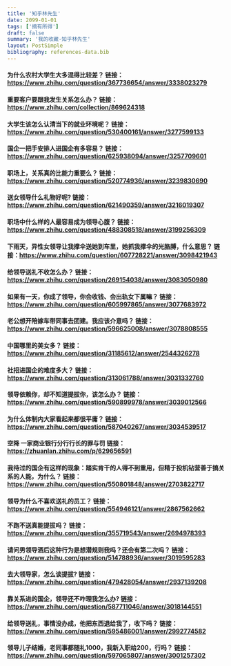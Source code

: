```yaml
---
title: '知乎林先生'
date: 2099-01-01
tags: ['摘有所得']
draft: false
summary: '我的收藏-知乎林先生'
layout: PostSimple
bibliography: references-data.bib
---
```


#### 为什么农村大学生大多混得比较差？ 链接：https://www.zhihu.com/question/367736654/answer/3338023279
#### 重要客户要跟我发生关系怎么办？ 链接：https://www.zhihu.com/collection/869624318
#### 大学生该怎么认清当下的就业环境呢？ 链接：https://www.zhihu.com/question/530400161/answer/3277599133
#### 国企一把手安排人进国企有多容易？ 链接：https://www.zhihu.com/question/625938094/answer/3257709601
#### 职场上，关系真的比能力重要么？ 链接：https://www.zhihu.com/question/520774936/answer/3239830690
#### 送女领导什么礼物好呢? 链接：https://www.zhihu.com/question/621490359/answer/3216019307
#### 职场中什么样的人最容易成为领导心腹？ 链接：https://www.zhihu.com/question/488308518/answer/3199256309
#### 下雨天，异性女领导让我撑伞送她到车里，她抓我撑伞的光胳膊，什么意思？ 链接：https://www.zhihu.com/question/607728221/answer/3098421943
#### 给领导送礼不收怎么办？ 链接：https://www.zhihu.com/question/269154038/answer/3083050980
#### 如果有一天，你成了领导，你会收钱、会出轨女下属嘛？ 链接：https://www.zhihu.com/question/605997865/answer/3077683972
#### 老公想开陪嫁车带同事去团建。我应该介意吗？ 链接：https://www.zhihu.com/question/596625008/answer/3078808555
#### 中国哪里的美女多？ 链接：https://www.zhihu.com/question/31185612/answer/2544326278
#### 社招进国企的难度多大？ 链接：https://www.zhihu.com/question/313061788/answer/3031332760
#### 领导依赖你，却不知道提拔你，该怎么办？ 链接：https://www.zhihu.com/question/590899978/answer/3039012566
#### 为什么体制内大家看起来都很平庸？ 链接：https://www.zhihu.com/question/587040267/answer/3034539517
#### 空降 一家商业银行分行行长的罪与罚 链接：https://zhuanlan.zhihu.com/p/629656591
#### 我待过的国企有这样的现象：踏实肯干的人得不到重用，但精于投机钻营善于搞关系的人能，为什么？ 链接：https://www.zhihu.com/question/550801848/answer/2703822717
#### 领导为什么不喜欢送礼的员工？ 链接：https://www.zhihu.com/question/554946121/answer/2867562662
#### 不跑不送真能提拔吗？ 链接：https://www.zhihu.com/question/355719543/answer/2694978393
#### 请问男领导酒后这种行为是想潜规则我吗？还会有第二次吗？ 链接：https://www.zhihu.com/question/514788936/answer/3019595283
#### 去大领导家，怎么谈提拔? 链接：https://www.zhihu.com/question/479428054/answer/2937139208
#### 靠关系进的国企，领导还不咋理我怎么办? 链接：https://www.zhihu.com/question/587711046/answer/3018144551
#### 给领导送礼，事情没办成，他把东西退给我了，收下吗？ 链接：https://www.zhihu.com/question/595486001/answer/2992774582
#### 领导儿子结婚，老同事都随礼1000，我新入职给200，行吗？ 链接：https://www.zhihu.com/question/597065807/answer/3001257302
